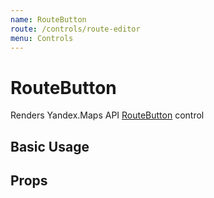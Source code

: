 ```yaml
---
name: RouteButton
route: /controls/route-editor
menu: Controls
---
```



# RouteButton

Renders Yandex.Maps API [RouteButton][control] control

## Basic Usage

<Playground>
  <YMaps>
    <Map
      defaultState={{
        center: [55.751574, 37.573856],
        zoom: 9,
        controls: [],
      }}
    >
      <RouteButton options={{ float: 'right' }} />
    </Map>
  </YMaps>
</Playground>

## Props

<Props of={_RouteButton} />

[control]:
  https://tech.yandex.com/maps/doc/jsapi/2.1/ref/reference/control.RouteButton-docpage/
